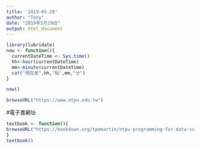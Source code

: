```yaml
---
title: '2019-05-29'
author: "Tony"
date: "2019年5月29日"
output: html_document
---
```


```r
library(lubridate)
now <- function(){
  currentDateTime <- Sys.time()
  hh<-hour(currentDateTime)
  mm<-minute(currentDateTime)
  cat("現在是",hh,"點",mm,"分")
}
```

```r
now() 
```

```r
browseURL("https://www.ntpu.edu.tw")
```

#電子書網址
```r
textbook <- function(){
browseURL("https://bookdown.org/tpemartin/ntpu-programming-for-data-science/function-and-conditional-execution.html#returninput")
}
textbook()
```

